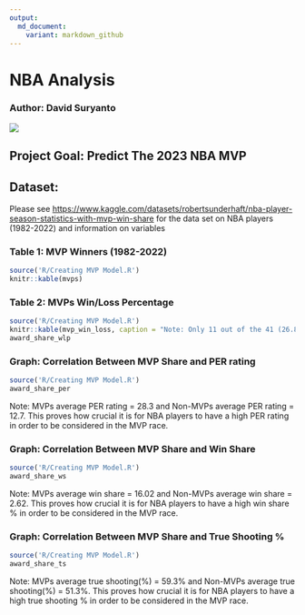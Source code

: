 ```yaml
---
output:
  md_document:
    variant: markdown_github
---
```


# NBA Analysis

### Author: David Suryanto

![](https://1000logos.net/wp-content/uploads/2017/04/Logo-NBA.png)

## Project Goal: Predict The 2023 NBA MVP

## Dataset:

Please see <https://www.kaggle.com/datasets/robertsunderhaft/nba-player-season-statistics-with-mvp-win-share> for the data set on NBA players (1982-2022) and information on variables

### **Table 1: MVP Winners (1982-2022)**

```r
source('R/Creating MVP Model.R')
knitr::kable(mvps)
```

### **Table 2: MVPs Win/Loss Percentage**

```r
source('R/Creating MVP Model.R')
knitr::kable(mvp_win_loss, caption = "Note: Only 11 out of the 41 (26.8%) MVP winners from 1982-2022 have win/loss percentage below 70% and only 3 of them are below 60%.")
award_share_wlp
```

### **Graph: Correlation Between MVP Share and PER rating**

```r
source('R/Creating MVP Model.R')
award_share_per
```

Note: MVPs average PER rating = 28.3 and Non-MVPs average PER rating = 12.7. This proves how crucial it is for NBA players to have a high PER rating in order to be considered in the MVP race.

### **Graph:** Correlation Between MVP Share and Win Share

```r
source('R/Creating MVP Model.R')
award_share_ws
```

Note: MVPs average win share = 16.02 and Non-MVPs average win share = 2.62. This proves how crucial it is for NBA players to have a high win share % in order to be considered in the MVP race.

### **Graph: Correlation Between MVP Share and True Shooting %**

```r
source('R/Creating MVP Model.R')
award_share_ts
```

Note: MVPs average true shooting(%) = 59.3% and Non-MVPs average true shooting(%) = 51.3%. This proves how crucial it is for NBA players to have a high true shooting % in order to be considered in the MVP race.

### 
